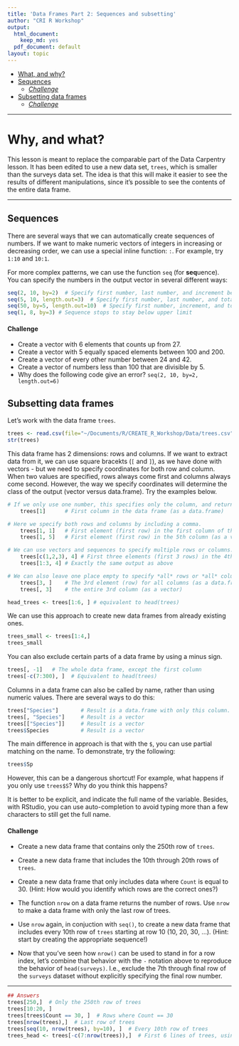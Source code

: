 ```yaml
---
title: 'Data Frames Part 2: Sequences and subsetting'
author: "CRI R Workshop"
output:
  html_document:
    keep_md: yes
  pdf_document: default
layout: topic
---
```


* [What, and why?](#motivation)   
* [Sequences](#sequences) 
	+ *[Challenge](#challengeSequences)*
* [Subsetting data frames](#dfsubset)
	+ *[Challenge](#challengeDFSubsetting)*

___

# Why, and what? {#motivation}

This lesson is meant to replace the comparable part of the Data Carpentry lesson.  It has been edited to use a new data set, `trees`, which is smaller than the surveys data set.  The idea is that this will make it easier to see the results of different manipulations, since it's possible to see the contents of the entire data frame.

___

## Sequences {#sequences}

There are several ways that we can automatically create sequences of numbers.  If we want to make numeric vectors of integers in increasing or decreasing order, we can use a special inline function: `:`. For example, try `1:10` and `10:1`.

For more complex patterns, we can use the function `seq` (for **seq**uence). You can specify the numbers in the output vector in several different ways:

```r
seq(2, 10, by=2)  # Specify first number, last number, and increment between numbers
seq(5, 10, length.out=3)  # Specify first number, last number, and total vector length
seq(50, by=5, length.out=10)  # Specify first number, increment, and total vector length
seq(1, 8, by=3) # Sequence stops to stay below upper limit
```

#### Challenge {#challengeSequences}

* Create a vector with 6 elements that counts up from 27.
* Create a vector with 5 equally spaced elements between 100 and 200.
* Create a vector of every other number between 24 and 42.
* Create a vector of numbers less than 100 that are divisible by 5.
* Why does the following code give an error? `seq(2, 10, by=2, length.out=6)`


## Subsetting data frames {#dfsubset}

Let's work with the data frame `trees`. 

```r
trees <- read.csv(file="~/Documents/R/CREATE_R_Workshop/Data/trees.csv")
str(trees)
```

This data frame has 2 dimensions: rows and columns. If we want to extract data from it, we can use square bracekts (`[` and `]`), as we have done with vectors - but we need to specify coordinates for both row and column.  When two values are specified, rows always come first and columns always come second.  However, the way we specify coordinates will determine the class of the output (vector versus data.frame).  Try the examples below.

```r
# If we only use one number, this specifies only the column, and returns a data.frame.
	trees[1]      # First column in the data frame (as a data.frame)

# Here we specify both rows and columns by including a comma.
	trees[1, 1]   # First element (first row) in the first column of the data frame (as a vector)
	trees[1, 5]   # First element (first row) in the 5th column (as a vector)

# We can use vectors and sequences to specify multiple rows or columns.
	trees[c(1,2,3), 4] # First three elements (first 3 rows) in the 4th column (as a vector)
	trees[1:3, 4] # Exactly the same output as above

# We can also leave one place empty to specify *all* rows or *all* columns.
	trees[3, ]    # The 3rd element (row) for all columns (as a data.frame)
	trees[, 3]    # the entire 3rd column (as a vector)

head_trees <- trees[1:6, ] # equivalent to head(trees)
```

We can use this approach to create new data frames from already existing ones.

```r
trees_small <- trees[1:4,]
trees_small
```

You can also exclude certain parts of a data frame by using a minus sign.

```r
trees[, -1]   # The whole data frame, except the first column
trees[-c(7:300), ]  # Equivalent to head(trees)
```

Columns in a data frame can also be called by name, rather than using numeric values.  There are several ways to do this:

```r
trees["Species"]       # Result is a data.frame with only this column.
trees[, "Species"]     # Result is a vector
trees[["Species"]]     # Result is a vector
trees$Species          # Result is a vector
```

The main difference in approach is that with the `$`, you can use partial matching on the name. To demonstrate, try the following:

```r
trees$Sp
```

However, this can be a dangerous shortcut!  For example, what happens if you only use `trees$S`?  Why do you think this happens?

It is better to be explicit, and indicate the full name of the variable.  Besides, with RStudio, you can use auto-completion to avoid typing more than a few characters to still get the full name.

#### Challenge {#challengeDFSubsetting}

* Create a new data frame that contains only the 250th row of `trees`.

* Create a new data frame that includes the 10th through 20th rows of `trees`.

* Create a new data frame that only includes data where `Count` is equal to 30. (Hint: How would you identify which rows are the correct ones?)

* The function `nrow` on a data frame returns the number of rows. Use `nrow` to make a data frame with only the last row of trees.

* Use `nrow` again, in conjuction with `seq()`, to create a new data frame that includes every 10th row of `trees` starting at row 10 (10, 20, 30, ...).  (Hint: start by creating the appropriate sequence!)

* Now that you've seen how `nrow()` can be used to stand in for a row index, let's combine that behavior with the `-` notation above to reproduce the behavior of `head(surveys)`. I.e., exclude the 7th through final row of the `surveys` dataset without explicitly specifying the final row number.

<hr>


```r
## Answers
trees[250,]  # Only the 250th row of trees
trees[10:20, ]
trees[trees$Count == 30, ]  # Rows where Count == 30
trees[nrow(trees),]  # Last row of trees
trees[seq(10, nrow(trees), by=10), ]  # Every 10th row of trees
trees_head <- trees[-c(7:nrow(trees)),]  # First 6 lines of trees, using nrow
```

